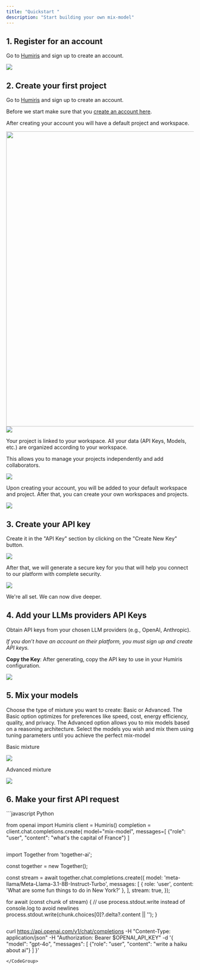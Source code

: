 ```yaml
---
title: "Quickstart "
description: "Start building your own mix-model"
---
```


## 1.  Register for an account

Go to [Humiris](https://www.platform.humiris.ai) and sign up to create an account.

![](Captured’écran2024-11-13à20.33.27.png)

## 2. Create your first project

Go to [Humiris](https://www.platform.humiris.ai) and sign up to create an account.

Before we start make sure that you [create an account here](https://platform-moai-git-main-joe-ai.vercel.app/).

After creating your account you will have a default project and workspace.



<img height="792" width="3168" src="https://moai-1.gitbook.io/~gitbook/image?url=https%3A%2F%2F3433452016-files.gitbook.io%2F%7E%2Ffiles%2Fv0%2Fb%2Fgitbook-x-prod.appspot.com%2Fo%2Fspaces%252FHd1mn41jTU9Q93UeLD4B%252Fuploads%252Fseo1mjxZPBu99v4xqiyh%252Fproject.png%3Falt%3Dmedia%26token%3D55805d50-4de2-46be-977d-52e819b14124&width=768&dpr=4&quality=100&sign=5cc8ce3b&sv=1" />![](image.png)

Your project is linked to your workspace. All your data (API Keys, Models, etc.) are organized according to your workspace.

This allows you to manage your projects independently and add collaborators.

![](Captured’écran2024-11-13à21.22.01.png)

Upon creating your account, you will be added to your default workspace and project. After that, you can create your own workspaces and projects.

![](Captured’écran2024-11-13à21.22.49.png)

## 3. Create your API key

Create it in the "API Key" section by clicking on the "Create New Key" button.

![](image\(1\).avif)

After that, we will generate a secure key for you that will help you connect to our platform with complete security.

![](image\(2\).avif)

We're all set. We can now dive deeper.

## 4. Add your LLMs providers API Keys

Obtain API keys from your chosen LLM providers (e.g., OpenAI, Anthropic).&#x20;

*If you don’t have an account on their platform, you must sign up and create API keys.*

**Copy the Key**: After generating, copy the API key to use in your Humiris configuration.

![](Captured’écran2024-11-13à21.03.30.png)

## 5. Mix your models

Choose the type of mixture you want to create: Basic or Advanced.
The Basic option optimizes for preferences like speed, cost, energy efficiency, quality, and privacy.
The Advanced option allows you to mix models based on a reasoning architecture.
Select the models you wish and mix them using tuning parameters until you achieve the perfect mix-model

Basic mixture

![](Captured’écran2024-11-13à22.01.47.png)

Advanced mixture

![](Captured’écran2024-11-13à22.30.55.png)

## 6. Make your first API request

<CodeGroup>
  ```javascript Python

  from openai import Humiris
  client = Humiris()
  completion = client.chat.completions.create(
      model="mix-model",
      messages=[
          {"role": "user", "content": "what's the capital of France"}
            ]
    
  ```

  ```
  import Together from 'together-ai';

  const together = new Together();

  const stream = await together.chat.completions.create({
    model: 'meta-llama/Meta-Llama-3.1-8B-Instruct-Turbo',
    messages: [
      { role: 'user', content: 'What are some fun things to do in New York?' },
    ],
    stream: true,
  });

  for await (const chunk of stream) {
    // use process.stdout.write instead of console.log to avoid newlines
    process.stdout.write(chunk.choices[0]?.delta?.content || '');
  }
  ```

  ```
  curl https://api.openai.com/v1/chat/completions
  -H "Content-Type: application/json"
  -H "Authorization: Bearer $OPENAI_API_KEY"
  -d '{
          "model": "gpt-4o",
          "messages": [
              {"role": "user", "content": "write a haiku about ai"}
          ]
      }'
  ```
</CodeGroup>